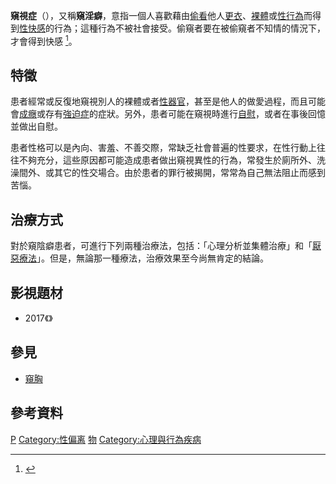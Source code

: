 {{medical}}
{{Multiple issues|
{{Copypaste|time=2020-09-07T12:50:34+00:00}}
{{Refimprove|time=2013-05-30T04:09:04+00:00 }}
}}
{{noteTA
|1=zh-hans:窥阴癖;zh-hant:窺視症;
}}

'''窺視症'''（{{lang-en|voyeurism}}），又稱'''窺淫癖'''，意指一個人喜歡藉由[[偷窺|偷看]]他人[[更衣|更衣]]、[[裸體|裸體]]或[[性行為|性行為]]而得到[[性刺激#人类的性刺激|性快感]]的行為；這種行為不被社會接受。偷窺者要在被偷窺者不知情的情況下，才會得到快感<!-- 以上內容複製自此來源 --><ref>{{Cite web<!-- |url=http://aat.teldap.tw/AATFullDisplay.php/300055170 --> |title=-{窺視症}- voyeurism |publisher=“{{tsl|en|Art & Architecture Thesaurus|AAT}}-Taiwan-{藝術與建築索引典}-”|accessdate=2013-05-28}}</ref>。

==特徵==
患者經常或反復地窺視別人的裸體或者[[性器官|性器官]]，甚至是他人的做愛過程，而且可能會[[成癮|成癮]]或存有[[強迫症|強迫症]]的症狀。另外，患者可能在窺視時進行[[自慰|自慰]]，或者在事後回憶並做出自慰。

患者性格可以是內向、害羞、不善交際，常缺乏社會普遍的性要求，在性行動上往往不夠充分，這些原因都可能造成患者做出窺視異性的行為，常發生於廁所外、洗澡間外、或其它的性交場合。由於患者的罪行被揭開，常常為自己無法阻止而感到苦惱。

==治療方式==
對於窺陰癖患者，可進行下列兩種治療法，包括：「心理分析並集體治療」和「[[厭惡療法|厭惡療法]]」。但是，無論那一種療法，治療效果至今尚無肯定的結論。

==影視題材==
* 2017《{{link-en|偷窺狂的世界|Voyeur (film)}}》

==參見==
*[[窺胸|窺胸]]

==參考資料==
{{reflist|1}}

{{ICD-10-F}}
{{nudity}}

[[Category:戀物|P]]
[[Category:性偏离|Category:性偏离]]
[[Category:性犯罪|物]]
[[Category:心理與行為疾病|Category:心理與行為疾病]]
{{stub}}